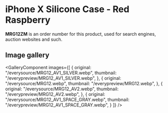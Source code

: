 
# iPhone X Silicone Case - Red Raspberry

<Callout type='info' emoji='👉🏻'>**MRG12ZM** is an order number for this product, used for search engines, auction websites and such.</Callout>

## Image gallery

<GalleryComponent
    images={[
      {
        original: "/everysource/MRG12_AV1_SILVER.webp",
        thumbnail: "/everypreview/MRG12_AV1_SILVER.webp",
      },
      {
        original: "/everysource/MRG12.webp",
        thumbnail: "/everypreview/MRG12.webp",
      },
      {
        original: "/everysource/MRG12_AV2.webp",
        thumbnail: "/everypreview/MRG12_AV2.webp",
      },
      {
        original: "/everysource/MRG12_AV1_SPACE_GRAY.webp",
        thumbnail: "/everypreview/MRG12_AV1_SPACE_GRAY.webp",
      }
    ]}
  />
